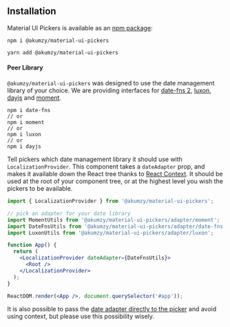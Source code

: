 
<PageMeta
  title="Installation"
  description="Step-by-step guide how to install @akumzy/material-ui-pickers"
/>

## Installation

Material UI Pickers is available as an [npm package](https://www.npmjs.com/package/@akumzy/material-ui-pickers):

```
npm i @akumzy/material-ui-pickers

yarn add @akumzy/material-ui-pickers
```

#### Peer Library

`@akumzy/material-ui-pickers` was designed to use the date management library of your choice.
We are providing interfaces for [date-fns 2](https://date-fns.org/), [luxon](https://moment.github.io/luxon/), [dayjs](https://github.com/iamkun/dayjs) and [moment](https://momentjs.com/).

```
npm i date-fns
// or
npm i moment
// or
npm i luxon
// or
npm i dayjs
```

Tell pickers which date management library it should use with `LocalizationProvider`. This component takes a `dateAdapter`
prop, and makes it available down the React tree thanks to [React Context](https://reactjs.org/docs/context.html). It should
be used at the root of your component tree, or at the highest level you wish the pickers to be available.

```jsx
import { LocalizationProvider } from '@akumzy/material-ui-pickers';

// pick an adapter for your date library
import MomentUtils from '@akumzy/material-ui-pickers/adapter/moment';
import DateFnsUtils from '@akumzy/material-ui-pickers/adapter/date-fns';
import LuxonUtils from '@akumzy/material-ui-pickers/adapter/luxon';

function App() {
  return (
    <LocalizationProvider dateAdapter={DateFnsUtils}>
      <Root />
    </LocalizationProvider>
  );
}

ReactDOM.render(<App />, document.querySelector('#app'));
```

It is also possible to pass the [date adapter directly to the picker](/guides/date-adapter-passing) and avoid using context,
but please use this possibility wisely.
